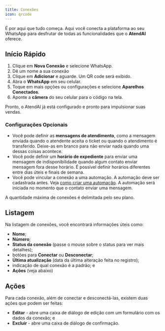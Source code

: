 ```yaml
---
title: Conexões
icon: qrcode
---
```


É por aqui que tudo começa. Aqui você conecta a plataforma ao seu WhatsApp para desfrutar de todas as funcionalidades que o **AtendAI** oferece.

## Início Rápido

1. Clique em **Nova Conexão** e selecione WhatsApp.
1. Dê um nome a sua conexão
1. Clique em **Adicionar** e aguarde. Um QR code será exibido.
1. Abra o **WhatsApp** em seu celular.
1. Toque em mais opções ou configurações e selecione **Aparelhos Conectados**.
1. Aponte a **câmera** do seu celular para o código na tela.

Pronto, o AtendAI já está configurado e pronto para impulsionar suas vendas.

### Configurações Opcionais

- Você pode definir as **mensagens de atendimento**, como a mensagem enviada quando o atendente aceita o ticket ou quando o atendimento é transferido. Deixe-as em branco para não enviar nada quando uma dessas coisas acontece.
- Você pode definir um **horário de expediente** para enviar uma mensagem de indisponibilidade quando algum contato enviar mensagem fora desse horário. É possível definir horários diferentes entre dias úteis e finais de semana.
- Você pode vincular a conexão a uma automação. A automação deve ser cadastrada antes. Veja [como criar uma automação](/admin/bot/overview). A automação será iniciada no momento que o contato enviar uma mensagem.

<Note>
    A quantidade máxima de conexões é delimitada pelo seu plano.
</Note>

## Listagem

Na listagem de conexões, você encontrará informações úteis como:
- **Nome**;
- **Número**;
- **Status da conexão** (passe o mouse sobre o status para ver mais detalhes);
- botões para **Conectar** ou **Desconectar**;
- **Última atualização** (data da última alteração feita no registro);
- indicação de qual conexão é a padrão; e
- **Ações** (veja abaixo)

## Ações
Para cada conexão, além de conectar e desconectá-las, existem duas ações que podem ser feitas:
- **Editar** - abre uma caixa de diálogo de edição com um formulário com os dados da conexão; e
- **Excluir** - abre uma caixa de diálogo de confirmação.
